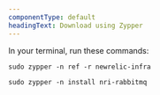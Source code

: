 ```yaml
---
componentType: default
headingText: Download using Zypper
---
```


In your terminal, run these commands:

```shell
sudo zypper -n ref -r newrelic-infra
```

```shell
sudo zypper -n install nri-rabbitmq
```
